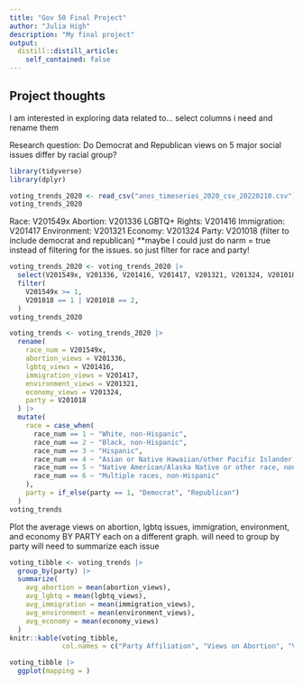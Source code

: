 ```yaml
---
title: "Gov 50 Final Project"
author: "Julia High"
description: "My final project"
output:
  distill::distill_article:
    self_contained: false
---
```




## Project thoughts

I am interested in exploring data related to...
select columns i need and rename them

Research question: Do Democrat and Republican views on 5 major social issues differ by racial group?


```r
library(tidyverse)
library(dplyr)
```

```r
voting_trends_2020 <- read_csv("anes_timeseries_2020_csv_20220210.csv")
voting_trends_2020
```

Race: V201549x
Abortion: V201336
LGBTQ+ Rights: V201416
Immigration: V201417
Environment: V201321
Economy: V201324
Party: V201018 (filter to include democrat and republican)
**maybe I could just do narm = true instead of filtering for the issues. so just filter for race and party!

```r
voting_trends_2020 <- voting_trends_2020 |>
  select(V201549x, V201336, V201416, V201417, V201321, V201324, V201018) |>
  filter(
    V201549x >= 1,
    V201018 == 1 | V201018 == 2,
  )
voting_trends_2020
```
```r
voting_trends <- voting_trends_2020 |>
  rename(
    race_num = V201549x,
    abortion_views = V201336,
    lgbtq_views = V201416,
    immigration_views = V201417,
    environment_views = V201321,
    economy_views = V201324,
    party = V201018
  ) |>
  mutate(
    race = case_when(
      race_num == 1 ~ "White, non-Hispanic",
      race_num == 2 ~ "Black, non-Hispanic",
      race_num == 3 ~ "Hispanic",
      race_num == 4 ~ "Asian or Native Hawaiian/other Pacific Islander, non-Hispanic",
      race_num == 5 ~ "Native American/Alaska Native or other race, non-Hispanic",
      race_num == 6 ~ "Multiple races, non-Hispanic"
    ),
    party = if_else(party == 1, "Democrat", "Republican")
  )
voting_trends
```

Plot the average views on abortion, lgbtq issues, immigration, environment, and economy BY PARTY each on a different graph.
will need to group by party
will need to summarize each issue

```r
voting_tibble <- voting_trends |>
  group_by(party) |>
  summarize(
    avg_abortion = mean(abortion_views),
    avg_lgbtq = mean(lgbtq_views),
    avg_immigration = mean(immigration_views),
    avg_environment = mean(environment_views),
    avg_economy = mean(economy_views)
  )
knitr::kable(voting_tibble,
             col.names = c("Party Affiliation", "Views on Abortion", "Views on Gay Marriage", "Views on Immigration", "Views on the Environment", "Views on the Economy"))
```
```r
voting_tibble |>
  ggplot(mapping = )
```










